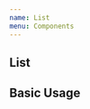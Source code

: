 ```yaml
---
name: List
menu: Components
---
```



## List

<Props of={List} />

## Basic Usage

<Playground>
  <List
    date="10.07.2019"
    amount="-12.50"
    description="Edeka"
    tag="Lebensmittel"
  />

  <List
    date="15.07.2019"
    amount="1000.50"
    description="Bargeld"
    tag="Einzahlung"
  />
</Playground>
